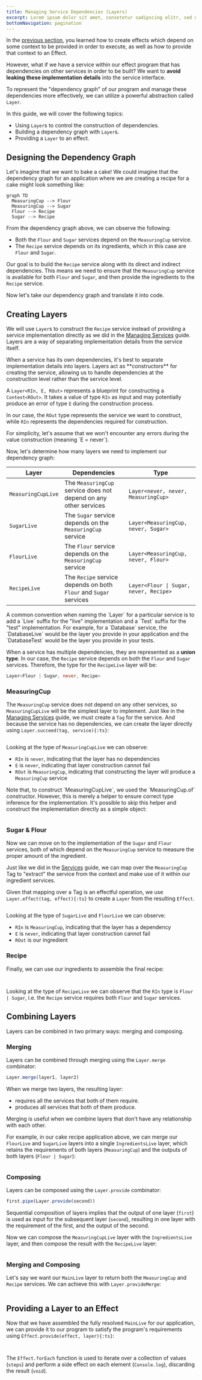 ```yaml
---
title: Managing Service Dependencies (Layers)
excerpt: Lorem ipsum dolor sit amet, consetetur sadipscing elitr, sed diam nonumy eirmod tempor invidunt ut labore.
bottomNavigation: pagination
---
```


In the [previous section](services), you learned how to create effects which depend on some context to be provided in order to execute, as well as how to provide that context to an Effect.

However, what if we have a service within our effect program that has dependencies on other services in order to be built? We want to **avoid leaking these implementation details** into the service interface.

To represent the "dependency graph" of our program and manage these dependencies more effectively, we can utilize a powerful abstraction called `Layer`.

In this guide, we will cover the following topics:

- Using `Layer`s to control the construction of dependencies.
- Building a dependency graph with `Layer`s.
- Providing a `Layer` to an effect.

## Designing the Dependency Graph

Let's imagine that we want to bake a cake! We could imagine that the dependency graph for an application where we are creating a recipe for a cake might look something like:

```mermaid
graph TD
  MeasuringCup --> Flour
  MeasuringCup --> Sugar
  Flour --> Recipe
  Sugar --> Recipe
```

From the dependency graph above, we can observe the following:

- Both the `Flour` and `Sugar` services depend on the `MeasuringCup` service.
- The `Recipe` service depends on its ingredients, which in this case are `Flour` and `Sugar`.

Our goal is to build the `Recipe` service along with its direct and indirect dependencies. This means we need to ensure that the `MeasuringCup` service is available for both `Flour` and `Sugar`, and then provide the ingredients to the `Recipe` service.

Now let's take our dependency graph and translate it into code.

## Creating Layers

We will use `Layer`s to construct the `Recipe` service instead of providing a service implementation directly as we did in the [Managing Services](services) guide.
Layers are a way of separating implementation details from the service itself.

<Idea>
  When a service has its own dependencies, it's best to separate implementation
  details into layers. Layers act as **constructors** for creating the service,
  allowing us to handle dependencies at the construction level rather than the
  service level.
</Idea>

A `Layer<RIn, E, ROut>` represents a blueprint for constructing a `Context<ROut>`. It takes a value of type `RIn` as input and may potentially produce an error of type `E` during the construction process.

In our case, the `ROut` type represents the service we want to construct, while `RIn` represents the dependencies required for construction.

<Info>
  For simplicity, let's assume that we won't encounter any errors during the
  value construction (meaning `E = never`).
</Info>

Now, let's determine how many layers we need to implement our dependency graph:

| **Layer**          | **Dependencies**                                                  | **Type**                               |
| ------------------ | ----------------------------------------------------------------- | -------------------------------------- |
| `MeasuringCupLive` | The `MeasuringCup` service does not depend on any other services  | `Layer<never, never, MeasuringCup>`    |
| `SugarLive`        | The `Sugar` service depends on the `MeasuringCup` service         | `Layer<MeasuringCup, never, Sugar>`    |
| `FlourLive`        | The `Flour` service depends on the `MeasuringCup` service         | `Layer<MeasuringCup, never, Flour>`    |
| `RecipeLive`       | The `Recipe` service depends on both `Flour` and `Sugar` services | `Layer<Flour \| Sugar, never, Recipe>` |

<Idea>
  A common convention when naming the `Layer` for a particular service is to add
  a `Live` suffix for the "live" implementation and a `Test` suffix for the
  "test" implementation. For example, for a `Database` service, the
  `DatabaseLive` would be the layer you provide in your application and the
  `DatabaseTest` would be the layer you provide in your tests.
</Idea>

When a service has multiple dependencies, they are represented as a **union type**. In our case, the `Recipe` service depends on both the `Flour` and `Sugar` services.
Therefore, the type for the `RecipeLive` layer will be:

```ts /Flour | Sugar/
Layer<Flour | Sugar, never, Recipe>
```

### MeasuringCup

The `MeasuringCup` service does not depend on any other services, so `MeasuringCupLive` will be the simplest layer to implement.
Just like in the [Managing Services](services) guide, we must create a `Tag` for the service.
And because the service has no dependencies, we can create the layer directly using `Layer.succeed(tag, service){:ts}`:

```ts filename="MeasuringCup.ts" file=<rootDir>/src/context-management/layers/MeasuringCup.ts

```

Looking at the type of `MeasuringCupLive` we can observe:

- `RIn` is `never`, indicating that the layer has no dependencies
- `E` is `never`, indicating that layer construction cannot fail
- `ROut` is `MeasuringCup`, indicating that constructing the layer will produce a `MeasuringCup` service

<Info>
  Note that, to construct `MeasuringCupLive`, we used the `MeasuringCup.of`
  constructor. However, this is merely a helper to ensure correct type inference
  for the implementation. It's possible to skip this helper and construct the
  implementation directly as a simple object:

```ts file=<rootDir>/src/context-management/layers/MeasuringCup-without-of.ts#L12-

```

</Info>

### Sugar & Flour

Now we can move on to the implementation of the `Sugar` and `Flour` services, both of which depend on the `MeasuringCup` service to measure the proper amount of the ingredient.

Just like we did in the [Services](services#using-the-service) guide, we can map over the `MeasuringCup` Tag to "extract" the service from the context and make use of it within our ingredient services.

Given that mapping over a Tag is an effectful operation, we use `Layer.effect(tag, effect){:ts}` to create a `Layer` from the resulting `Effect`.

```ts filename="Ingredients.ts" file=<rootDir>/src/context-management/layers/Ingredients.ts

```

Looking at the type of `SugarLive` and `FlourLive` we can observe:

- `RIn` is `MeasuringCup`, indicating that the layer has a dependency
- `E` is `never`, indicating that layer construction cannot fail
- `ROut` is our ingredient

### Recipe

Finally, we can use our ingredients to assemble the final recipe:

<Tabs>
<Tab>

```ts filename="Recipe.ts" file=<rootDir>/src/context-management/layers/Recipe-gen.ts

```

</Tab>
<Tab>

```ts filename="Recipe.ts" file=<rootDir>/src/context-management/layers/Recipe.ts

```

</Tab>
</Tabs>

Looking at the type of `RecipeLive` we can observe that the `RIn` type is `Flour | Sugar`, i.e. the `Recipe` service requires both `Flour` and `Sugar` services.

## Combining Layers

Layers can be combined in two primary ways: merging and composing.

### Merging

Layers can be combined through merging using the `Layer.merge` combinator:

```ts
Layer.merge(layer1, layer2)
```

When we merge two layers, the resulting layer:

- requires all the services that both of them require.
- produces all services that both of them produce.

Merging is useful when we combine layers that don't have any relationship with each other.

For example, in our cake recipe application above, we can merge our `FlourLive` and `SugarLive` layers
into a single `IngredientsLive` layer, which retains the requirements of both layers (`MeasuringCup`) and the outputs of both layers (`Flour | Sugar`):

```ts filename="index.ts" file=<rootDir>/src/context-management/layers/index.ts

```

### Composing

Layers can be composed using the `Layer.provide` combinator:

```ts
first.pipe(Layer.provide(second))
```

Sequential composition of layers implies that the output of one layer (`first`) is used as input for the subsequent layer (`second`),
resulting in one layer with the requirement of the first, and the output of the second.

Now we can compose the `MeasuringCupLive` layer with the `IngredientsLive` layer, and then compose the result with the `RecipeLive` layer:

```ts filename="index.ts" file=<rootDir>/src/context-management/layers/index2.ts

```

### Merging and Composing

Let's say we want our `MainLive` layer to return both the `MeasuringCup` and `Recipe` services.
We can achieve this with `Layer.provideMerge`:

```ts filename="index.ts" file=<rootDir>/src/context-management/layers/index2-provideMerge.ts

```

## Providing a Layer to an Effect

Now that we have assembled the fully resolved `MainLive` for our application,
we can provide it to our program to satisfy the program's requirements using `Effect.provide(effect, layer){:ts}`:

<Tabs>
<Tab>

```ts filename="index.ts" {28} file=<rootDir>/src/context-management/layers/index-gen.ts

```

</Tab>
<Tab>

```ts filename="index.ts" {27} file=<rootDir>/src/context-management/layers/index-pipe.ts

```

</Tab>
</Tabs>

The `Effect.forEach` function is used to iterate over a collection of values (`steps`) and perform a side effect on each element (`Console.log`), discarding the result (`void`).
